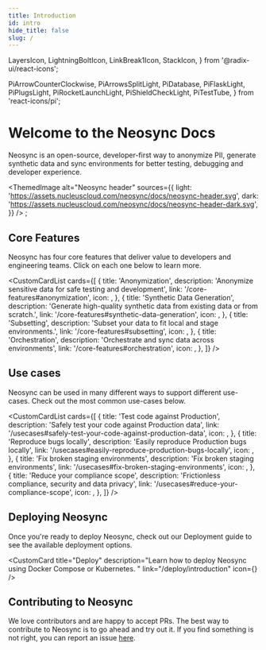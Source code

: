```yaml
---
title: Introduction
id: intro
hide_title: false
slug: /
---
```



  LayersIcon,
  LightningBoltIcon,
  LinkBreak1Icon,
  StackIcon,
} from '@radix-ui/react-icons';





  PiArrowCounterClockwise,
  PiArrowsSplitLight,
  PiDatabase,
  PiFlaskLight,
  PiPlugsLight,
  PiRocketLaunchLight,
  PiShieldCheckLight,
  PiTestTube,
} from 'react-icons/pi';

# Welcome to the Neosync Docs

Neosync is an open-source, developer-first way to anonymize PII, generate synthetic data and sync environments for better
testing, debugging and developer experience.

<ThemedImage
  alt="Neosync header"
  sources={{
    light: 'https://assets.nucleuscloud.com/neosync/docs/neosync-header.svg',
    dark: 'https://assets.nucleuscloud.com/neosync/docs/neosync-header-dark.svg',
  }}
/>
;

## Core Features

Neosync has four core features that deliver value to developers and engineering teams. Click on each one below to learn more.

<CustomCardList
  cards={[
    {
      title: 'Anonymization',
      description: 'Anonymize sensitive data for safe testing and development',
      link: '/core-features#anonymization',
      icon: <LinkBreak1Icon />,
    },
    {
      title: 'Synthetic Data Generation',
      description:
        'Generate high-quality synthetic data from existing data or from scratch.',
      link: '/core-features#synthetic-data-generation',
      icon: <PiFlaskLight />,
    },
    {
      title: 'Subsetting',
      description: 'Subset your data to fit local and stage environments.',
      link: '/core-features#subsetting',
      icon: <BsFunnel />,
    },
    {
      title: 'Orchestration',
      description: 'Orchestrate and sync data across environments',
      link: '/core-features#orchestration',
      icon: <PiArrowsSplitLight />,
    },
  ]}
/>

## Use cases

Neosync can be used in many different ways to support different use-cases. Check out the most common use-cases below.

<CustomCardList
  cards={[
    {
      title: 'Test code against Production',
      description: 'Safely test your code against Production data',
      link: '/usecases#safely-test-your-code-against-production-data',
      icon: <PiTestTube />,
    },
    {
      title: 'Reproduce bugs locally',
      description: 'Easily reproduce Production bugs locally',
      link: '/usecases#easily-reproduce-production-bugs-locally',
      icon: <PiArrowCounterClockwise />,
    },
    {
      title: 'Fix broken staging environments',
      description: 'Fix broken staging environments',
      link: '/usecases#fix-broken-staging-environments',
      icon: <PiDatabase />,
    },
    {
      title: 'Reduce your compliance scope',
      description: 'Frictionless compliance, security and data privacy',
      link: '/usecases#reduce-your-compliance-scope',
      icon: <PiShieldCheckLight />,
    },
  ]}
/>

## Deploying Neosync

Once you're ready to deploy Neosync, check out our Deployment guide to see the available deployment options.

<CustomCard
  title="Deploy"
  description="Learn how to deploy Neosync using Docker Compose or Kubernetes. "
  link="/deploy/introduction"
  icon={<PiRocketLaunchLight />}
/>

## Contributing to Neosync

We love contributors and are happy to accept PRs. The best way to contribute to Neosync is to go ahead and try out it. If you find something is not right, you can report an issue [here](https://github.com/nucleuscloud/neosync/issues/new?assignees=&labels=bug&template=bug_report.md).
